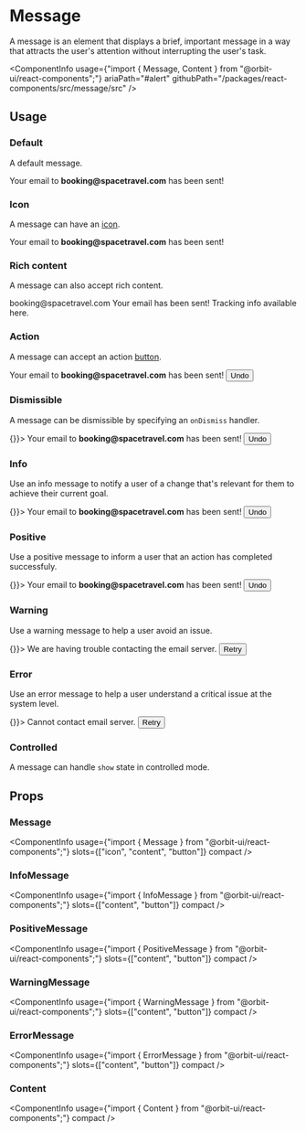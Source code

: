 
<Meta
    title="Components/Message"
    id="message"
/>

# Message

<Tagline>A message is an element that displays a brief, important message in a way that attracts the user's attention without interrupting the user's task.</Tagline>

<ComponentInfo
    usage={"import { Message, Content } from \"@orbit-ui/react-components\";"}
    ariaPath="#alert"
    githubPath="/packages/react-components/src/message/src"
/>

## Usage

### Default

A default message.

<Preview>
    <Story name="default">
        <Message>Your email to <strong>booking@spacetravel.com</strong> has been sent!</Message>
    </Story>
</Preview>

### Icon

A message can have an [icon](?path=/docs/icon-gallery--page).

<Preview>
    <Story name="icon">
        <Message>
            <EmailIcon />
            <Content>Your email to <strong>booking@spacetravel.com</strong> has been sent!</Content>
        </Message>
    </Story>
</Preview>

### Rich content

A message can also accept rich content.

<Preview>
    <Story name="rich content">
        <Message>
            <EmailIcon />
            <Content>
                <Heading>booking@spacetravel.com</Heading>
                Your email has been sent! Tracking info available <TextLink href="#">here</TextLink>.
            </Content>
        </Message>
    </Story>
</Preview>

### Action

A message can accept an action [button](?path=/docs/button--default-story).

<Preview>
    <Story name="action">
        <Message>
            <EmailIcon />
            <Content>Your email to <strong>booking@spacetravel.com</strong> has been sent!</Content>
            <Button>Undo</Button>
        </Message>
    </Story>
</Preview>

### Dismissible

A message can be dismissible by specifying an `onDismiss` handler.

<Preview>
    <Story name="dismissible">
        <Message onDismiss={() => {}}>
            <EmailIcon />
            <Content>Your email to <strong>booking@spacetravel.com</strong> has been sent!</Content>
            <Button>Undo</Button>
        </Message>
    </Story>
</Preview>

### Info

Use an info message to notify a user of a change that's relevant for them to achieve their current goal.

<Preview>
    <Story name="info">
        <InfoMessage onDismiss={() => {}}>
            <Content>Your email to <strong>booking@spacetravel.com</strong> has been sent!</Content>
            <Button>Undo</Button>
        </InfoMessage>
    </Story>
</Preview>

### Positive

Use a positive message to inform a user that an action has completed successfuly.

<Preview>
    <Story name="positive">
        <PositiveMessage onDismiss={() => {}}>
            <Content>Your email to <strong>booking@spacetravel.com</strong> has been sent!</Content>
            <Button>Undo</Button>
        </PositiveMessage>
    </Story>
</Preview>

### Warning

Use a warning message to help a user avoid an issue.

<Preview>
    <Story name="warning">
        <WarningMessage onDismiss={() => {}}>
            <Content>We are having trouble contacting the email server.</Content>
            <Button>Retry</Button>
        </WarningMessage>
    </Story>
</Preview>

### Error

Use an error message to help a user understand a critical issue at the system level.

<Preview>
    <Story name="error">
        <ErrorMessage onDismiss={() => {}}>
            <Content>Cannot contact email server.</Content>
            <Button>Retry</Button>
        </ErrorMessage>
    </Story>
</Preview>

### Controlled

A message can handle `show` state in controlled mode.

<Preview filePath="/message/docs/ControlledMessage" />

## Props

### Message

<ComponentInfo
    usage={"import { Message } from \"@orbit-ui/react-components\";"}
    slots={["icon", "content", "button"]}
    compact
/>

<ArgsTable of={InnerMessage} sort="alpha" />

### InfoMessage

<ComponentInfo
    usage={"import { InfoMessage } from \"@orbit-ui/react-components\";"}
    slots={["content", "button"]}
    compact
/>

<ArgsTable of={MessageTemplate} sort="alpha" />

### PositiveMessage

<ComponentInfo
    usage={"import { PositiveMessage } from \"@orbit-ui/react-components\";"}
    slots={["content", "button"]}
    compact
/>

<ArgsTable of={MessageTemplate} sort="alpha" />

### WarningMessage

<ComponentInfo
    usage={"import { WarningMessage } from \"@orbit-ui/react-components\";"}
    slots={["content", "button"]}
    compact
/>

<ArgsTable of={MessageTemplate} sort="alpha" />

### ErrorMessage

<ComponentInfo
    usage={"import { ErrorMessage } from \"@orbit-ui/react-components\";"}
    slots={["content", "button"]}
    compact
/>

<ArgsTable of={MessageTemplate} sort="alpha" />

### Content

<ComponentInfo
    usage={"import { Content } from \"@orbit-ui/react-components\";"}
    compact
/>

<ArgsTable of={InnerContent} sort="alpha" />

